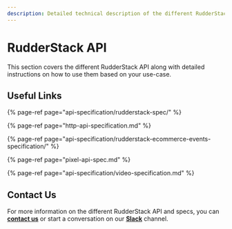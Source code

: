```yaml
---
description: Detailed technical description of the different RudderStack API.
---
```


# RudderStack API

This section covers the different RudderStack API along with detailed instructions on how to use them based on your use-case.

## Useful Links

{% page-ref page="api-specification/rudderstack-spec/" %}

{% page-ref page="http-api-specification.md" %}

{% page-ref page="api-specification/rudderstack-ecommerce-events-specification/" %}

{% page-ref page="pixel-api-spec.md" %}

{% page-ref page="api-specification/video-specification.md" %}

## Contact Us

For more information on the different RudderStack API and specs, you can [**contact us**](mailto:%20docs@rudderstack.com) or start a conversation on our [**Slack**](https://resources.rudderstack.com/join-rudderstack-slack) channel.

